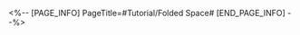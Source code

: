<%-- [PAGE_INFO]
PageTitle=#Tutorial/Folded Space#
[END_PAGE_INFO] --%>
{{Tutorial
|sort      = 604901
|title     = Folded Space
|subtitle  = 
|type      = 
|about     = 
|image1    = Tutorial Folded Space 1.png{{subst:void|<!--$UPLOAD:<<SpriteOutput/TutorialPic/TutorialPage_604901.png>-<Tutorial Folded Space 1.png>-<Tutorial Files>>-->}}
|text1     = The folded space results from the spatial distortion during the spread of the infernal fire. Trying to pass through it may result in a drift in the spatial coordinates, with you transported to somewhere unexpected
|image2    = Tutorial Folded Space 2.png{{subst:void|<!--$UPLOAD:<<SpriteOutput/TutorialPic/TutorialPage_604902.png>-<Tutorial Folded Space 2.png>-<Tutorial Files>>-->}}
|text2     = The folded space that the space station uses to counter escaped Curios. It can effectively cut off space to hinder standard travel
}}